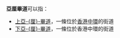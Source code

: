 {{noteTA
|T=zh:亞厘畢道;zh-hans:亚厘毕道;zh-hk:亞厘畢道;zh-tw:亞厘畢道;
}}
'''亞厘畢道'''可以指：
*[[上亞厘畢道|上亞-{厘}-畢道]]，一條位於[[香港|香港]][[中環|中環]]的街道
*[[下亞厘畢道|下亞-{厘}-畢道]]，一條位於香港中環的街道
{{disambig|Y|Cat=四字路名消歧义}}